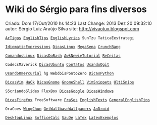 =Wiki do Sérgio para fins diversos=

Criado: Dom 17/Out/2010 hs 14:23
Last Change: 2013 Dez 20 09:32:10
autor: Sérgio Luiz Araújo Silva
site: http://vivaotux.blogspot.com

 [[ArTigos]] [[EnglishTips]] [[EnglishLyrics]] SunTzu TaticaEestrategi

 [[IdiomaticExpressions]] [[DicasLinux]] [[MegaSena]] [[CrunchBang]]

 [[ComandosLinux]] [[DicasDoBash]] [[AwkNewieTutorial]] [[ReCeitas]]

 CodecsMaverick [[DicasUbuntu]] [[ConTatos]] [[UsandoOgit]]

 [[UsandoOmercurial]] hg WebdoisPontoZero [[DicasPython]]

 [[DicasVim]] [[HaCk]] [[DicasGnome]] [[GnomeShell]] [[VimSnippets]] [[UltiSnips]]

 S5criandoSlides FluxBox [[DicasGoogle]] [[DicasWindows]]

 [[DicasFirefox]] FreeSoftware [[FraSes]] [[EnglishTexts]] [[GeneralEnglishTips]]

 OraCoes [[WingChun]] [[GetWallbaseWallpapers]] [[AnDroid]]

 [[DesktopLinux]] [[SofficeCalc]] [[SauDe]] [[LaTex]] [[LatexExemplos]]


